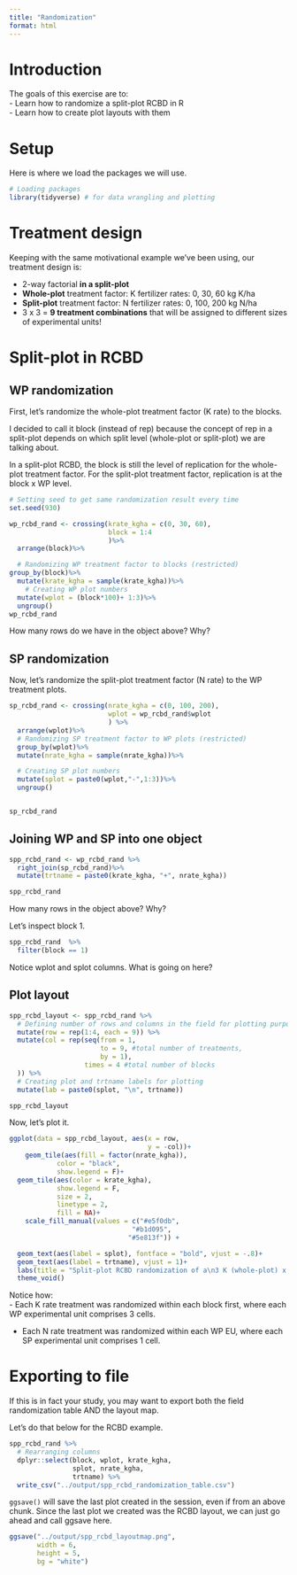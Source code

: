 ```yaml
---
title: "Randomization"
format: html
---
```


# Introduction  
The goals of this exercise are to:  
- Learn how to randomize a split-plot RCBD in R  
- Learn how to create plot layouts with them  

# Setup  
Here is where we load the packages we will use.  
```r
# Loading packages
library(tidyverse) # for data wrangling and plotting
```

# Treatment design  
Keeping with the same motivational example we've been using, our treatment design is:  

-   2-way factorial **in a split-plot**  
-   **Whole-plot** treatment factor: K fertilizer rates: 0, 30, 60 kg K/ha\
-   **Split-plot** treatment factor: N fertilizer rates: 0, 100, 200 kg N/ha\
-   3 x 3 = **9 treatment combinations** that will be assigned to different sizes of experimental units!  

# Split-plot in RCBD  
## WP randomization  
First, let's randomize the whole-plot treatment factor (K rate) to the blocks.  

I decided to call it block (instead of rep) because the concept of rep in a split-plot depends on which split level (whole-plot or split-plot) we are talking about.  

In a split-plot RCBD, the block is still the level of replication for the whole-plot treatment factor. For the split-plot treatment factor, replication is at the block x WP level.  

```r
# Setting seed to get same randomization result every time
set.seed(930)

wp_rcbd_rand <- crossing(krate_kgha = c(0, 30, 60),
                         block = 1:4
                         )%>%
  arrange(block)%>%

  # Randomizing WP treatment factor to blocks (restricted) 
group_by(block)%>%
  mutate(krate_kgha = sample(krate_kgha))%>%
    # Creating WP plot numbers 
  mutate(wplot = (block*100)+ 1:3)%>%
  ungroup()
wp_rcbd_rand
```

How many rows do we have in the object above? Why?  

## SP randomization  
Now, let's randomize the split-plot treatment factor (N rate) to the WP treatment plots.  
```r
sp_rcbd_rand <- crossing(nrate_kgha = c(0, 100, 200),
                         wplot = wp_rcbd_rand$wplot
                         ) %>%
  arrange(wplot)%>%
  # Randomizing SP treatment factor to WP plots (restricted)
  group_by(wplot)%>%
  mutate(nrate_kgha = sample(nrate_kgha))%>%

  # Creating SP plot numbers 
  mutate(splot = paste0(wplot,"-",1:3))%>%
  ungroup()


sp_rcbd_rand
```

## Joining WP and SP into one object
```r
spp_rcbd_rand <- wp_rcbd_rand %>%
  right_join(sp_rcbd_rand)%>%
  mutate(trtname = paste0(krate_kgha, "+", nrate_kgha))

spp_rcbd_rand
```

How many rows in the object above? Why?

Let's inspect block 1.  
```r
spp_rcbd_rand  %>%
  filter(block == 1)
```

Notice wplot and splot columns. What is going on here?  

## Plot layout  
```r
spp_rcbd_layout <- spp_rcbd_rand %>%
  # Defining number of rows and columns in the field for plotting purposes
  mutate(row = rep(1:4, each = 9)) %>%
  mutate(col = rep(seq(from = 1, 
                       to = 9, #total number of treatments, 
                       by = 1), 
                   times = 4 #total number of blocks
  )) %>%
  # Creating plot and trtname labels for plotting
  mutate(lab = paste0(splot, "\n", trtname))

spp_rcbd_layout
```

Now, let's plot it.
```r
ggplot(data = spp_rcbd_layout, aes(x = row, 
                                   y = -col))+
    geom_tile(aes(fill = factor(nrate_kgha)),
            color = "black",
            show.legend = F)+
  geom_tile(aes(color = krate_kgha),
            show.legend = F,
            size = 2,
            linetype = 2,
            fill = NA)+
    scale_fill_manual(values = c("#e5f0db",
                               "#b1d095",
                              "#5e813f")) +

  geom_text(aes(label = splot), fontface = "bold", vjust = -.8)+
  geom_text(aes(label = trtname), vjust = 1)+
  labs(title = "Split-plot RCBD randomization of a\n3 K (whole-plot) x 3 N (split-plot) treatment design") +
  theme_void()

```

Notice how:  
  - Each K rate treatment was randomized within each block first, where each WP experimental unit comprises 3 cells. 
  
  - Each N rate treatment was randomized within each WP EU, where each SP experimental unit comprises 1 cell.  

# Exporting to file  
If this is in fact your study, you may want to export both the field randomization table AND the layout map.  

Let's do that below for the RCBD example.  

```r
spp_rcbd_rand %>%
  # Rearranging columns  
  dplyr::select(block, wplot, krate_kgha, 
                splot, nrate_kgha,
                trtname) %>%
  write_csv("../output/spp_rcbd_randomization_table.csv")


```

`ggsave()` will save the last plot created in the session, even if from an above chunk. Since the last plot we created was the RCBD layout, we can just go ahead and call ggsave here.  

```r
ggsave("../output/spp_rcbd_layoutmap.png",
       width = 6,
       height = 5,
       bg = "white")
```


